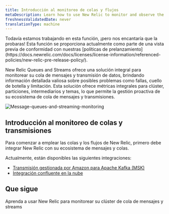 ```yaml
---
title: Introducción al monitoreo de colas y flujos
metaDescription: Learn how to use New Relic to monitor and observe the performance of your Kafka message queues and streaming data.
freshnessValidatedDate: never
translationType: machine
---
```


<Callout title="Avance">
  Todavía estamos trabajando en esta función, ¡pero nos encantaría que la probaras! Esta función se proporciona actualmente como parte de una vista previa de conformidad con nuestras [políticas de prelanzamiento](https://docs.newrelic.com/docs/licenses/license-information/referenced-policies/new-relic-pre-release-policy/).
</Callout>

New Relic Queues and Streams ofrece una solución integral para monitorear su cola de mensajes y transmisión de datos, brindando información detallada valiosa sobre posibles problemas como fallas, cuello de botella y limitación. Esta solución ofrece métricas integrales para clúster, particiones, intermediarios y temas, lo que permite la gestión proactiva de su ecosistema de cola de mensajes y transmisiones.

<img title="Message-queues-and-streaming-monitoring" alt="Message-queues-and-streaming-monitoring" src="/images/kafka-monitoring.webp" />

## Introducción al monitoreo de colas y transmisiones

Para comenzar a emplear las colas y los flujos de New Relic, primero debe integrar New Relic con su ecosistema de mensajes y colas.

Actualmente, están disponibles las siguientes integraciones:

* [Transmisión gestionada por Amazon para Apache Kafka (MSK)](/docs/message-queues-streaming/installation/aws-managed-kafka-msk-integration)
* [Integración confluente en la nube](/docs/message-queues-streaming/installation/confluent-cloud-integration)

## Que sigue

<DocTiles>
  <DocTile title="Data and UI" path="/docs/message-queues-streaming/ui-data/understand-ui">Aprenda a usar New Relic para monitorear su clúster de cola de mensajes y streams</DocTile>
</DocTiles>